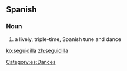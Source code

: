 ==Spanish==

===Noun===
{{es-noun|f}}

# a lively, triple-time, Spanish tune and dance

[[Category:es:Dances]]

[[ko:seguidilla]]
[[zh:seguidilla]]